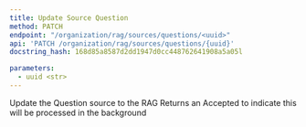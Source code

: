 ```yaml
---
title: Update Source Question
method: PATCH
endpoint: "/organization/rag/sources/questions/<uuid>"
api: 'PATCH /organization/rag/sources/questions/{uuid}'
docstring_hash: 168d85a8587d2dd1947d0cc448762641908a5a05l

parameters:
  - uuid <str>
---
```


Update the Question source to the RAG
Returns an Accepted to indicate this will be processed in the background
